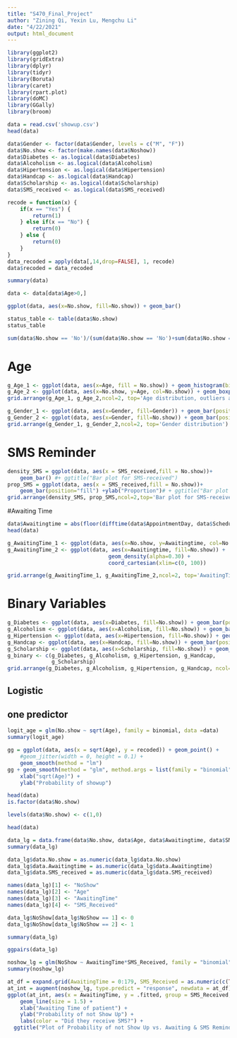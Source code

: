 ```yaml
---
title: "S470_Final_Project"
author: "Zining Qi, Yexin Lu, Mengchu Li"
date: "4/22/2021"
output: html_document
---
```


```r
library(ggplot2)
library(gridExtra)
library(dplyr)
library(tidyr)
library(Boruta)
library(caret)
library(rpart.plot)     
library(doMC)
library(GGally)
library(broom)
```

```r
data = read.csv('showup.csv')
head(data)
```

```r
data$Gender <- factor(data$Gender, levels = c("M", "F"))
data$No.show <- factor(make.names(data$Noshow))
data$Diabetes <- as.logical(data$Diabetes)
data$Alcoholism <- as.logical(data$Alcoholism)
data$Hipertension <- as.logical(data$Hipertension)
data$Handcap <- as.logical(data$Handcap)
data$Scholarship <- as.logical(data$Scholarship)
data$SMS_received <- as.logical(data$SMS_received)
```

```r
recode = function(x) {
    if(x == "Yes") {
        return(1)
    } else if(x == "No") {
        return(0)
    } else {
        return(0)
    }
}
data_recoded = apply(data[,14,drop=FALSE], 1, recode)
data$recoded = data_recoded
```


```r
summary(data)
```

```r
data <- data[data$Age>0,]
```



```r
ggplot(data, aes(x=No.show, fill=No.show)) + geom_bar()
```

```r
status_table <- table(data$No.show)
status_table
```


```r
sum(data$No.show == 'No')/(sum(data$No.show == 'No')+sum(data$No.show == 'Yes'))
```

# Age
```r
g_Age_1 <- ggplot(data, aes(x=Age, fill = No.show)) + geom_histogram(bins=40)
g_Age_2 <- ggplot(data, aes(x=No.show, y=Age, col=No.show)) + geom_boxplot()
grid.arrange(g_Age_1, g_Age_2,ncol=2, top='Age distribution, outliers and Status implication')
```

```r
g_Gender_1 <- ggplot(data, aes(x=Gender, fill=Gender)) + geom_bar(position="dodge")
g_Gender_2 <- ggplot(data, aes(x=Gender, fill=No.show)) + geom_bar(position="fill")
grid.arrange(g_Gender_1, g_Gender_2,ncol=2, top='Gender distribution')
```

# SMS Reminder
```r
density_SMS = ggplot(data, aes(x = SMS_received,fill = No.show))+
    geom_bar() #+ ggtitle("Bar plot for SMS-received")
prop_SMS = ggplot(data, aes(x = SMS_received,fill = No.show))+
    geom_bar(position="fill") +ylab("Proportion")# + ggtitle("Bar plot for SMS-received(proportion)")
grid.arrange(density_SMS, prop_SMS,ncol=2,top='Bar plot for SMS-received')
```

#Awaiting Time
```r
data$Awaitingtime = abs(floor(difftime(data$AppointmentDay, data$ScheduledDay, units = "days")))
head(data)
```

```r
g_AwaitingTime_1 <- ggplot(data, aes(x=No.show, y=Awaitingtime, col=No.show)) + geom_boxplot()
g_AwaitingTime_2 <- ggplot(data, aes(x=Awaitingtime, fill=No.show)) + 
                                geom_density(alpha=0.30) + 
                                coord_cartesian(xlim=c(0, 100))

grid.arrange(g_AwaitingTime_1, g_AwaitingTime_2,ncol=2, top='AwaitingTime distribution')
```

# Binary Variables
```r
g_Diabetes <- ggplot(data, aes(x=Diabetes, fill=No.show)) + geom_bar(position="fill")
g_Alcoholism <- ggplot(data, aes(x=Alcoholism, fill=No.show)) + geom_bar(position="fill")
g_Hipertension <- ggplot(data, aes(x=Hipertension, fill=No.show)) + geom_bar(position="fill")
g_Handcap <- ggplot(data, aes(x=Handcap, fill=No.show)) + geom_bar(position="fill")
g_Scholarship <- ggplot(data, aes(x=Scholarship, fill=No.show)) + geom_bar(position="fill")
g_binary <- c(g_Diabetes, g_Alcoholism, g_Hipertension, g_Handcap,
              g_Scholarship)
grid.arrange(g_Diabetes, g_Alcoholism, g_Hipertension, g_Handcap, ncol=2, top='Binary variables effect (1/2)')
```

## Logistic

## one predictor 

```r
logit_age = glm(No.show ~ sqrt(Age), family = binomial, data =data)
summary(logit_age)
```

```r
gg = ggplot(data, aes(x = sqrt(Age), y = recoded)) + geom_point() +
    #geom_jitter(width = 0, height = 0.1) +
    geom_smooth(method = "lm")
gg + geom_smooth(method = "glm", method.args = list(family = "binomial"), color = "orange") +
    xlab("sqrt(Age)") +
    ylab("Probability of showup") 
```

```r
head(data)
is.factor(data$No.show)
```

```r
levels(data$No.show) <- c(1,0)
```

```r
head(data)
```

```r
data_lg = data.frame(data$No.show, data$Age, data$Awaitingtime, data$SMS_received)
summary(data_lg)
```

```r
data_lg$data.No.show = as.numeric(data_lg$data.No.show)
data_lg$data.Awaitingtime = as.numeric(data_lg$data.Awaitingtime)
data_lg$data.SMS_received = as.numeric(data_lg$data.SMS_received)
```

```r
names(data_lg)[1] <- "NoShow"
names(data_lg)[2] <- "Age"
names(data_lg)[3] <- "AwaitingTime"
names(data_lg)[4] <- "SMS_Received"
```

```r
data_lg$NoShow[data_lg$NoShow == 1] <- 0
data_lg$NoShow[data_lg$NoShow == 2] <- 1
```

```r
summary(data_lg)
```

```r
ggpairs(data_lg)
```

```r
noshow_lg = glm(NoShow ~ AwaitingTime*SMS_Received, family = "binomial", data = data_lg)
summary(noshow_lg)
```

```r
at_df = expand.grid(AwaitingTime = 0:179, SMS_Received = as.numeric(c(TRUE,FALSE)))
at_int = augment(noshow_lg, type.predict = "response", newdata = at_df)
ggplot(at_int, aes(x = AwaitingTime, y = .fitted, group = SMS_Received, color = SMS_Received)) +
    geom_line(size = 1.5) +
    xlab("Awaiting Time of patient") +
    ylab("Probability of not Show Up") +
    labs(color = "Did they receive SMS?") +
  ggtitle("Plot of Probability of not Show Up vs. Awaiting & SMS Reminder")
```



